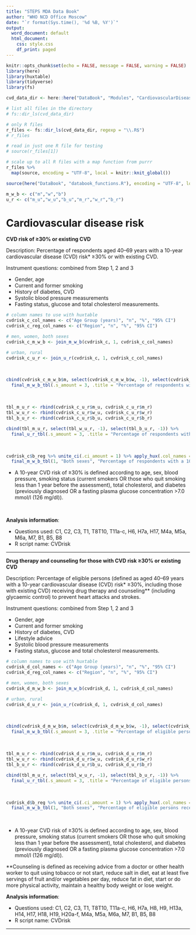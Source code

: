 ```yaml
---
title: "STEPS MDA Data Book"
author: "WHO NCD Office Moscow"
date: "`r format(Sys.time(), '%d %B, %Y')`"
output:
  word_document: default
  html_document:
    css: style.css
    df_print: paged
---
```


```r
knitr::opts_chunk$set(echo = FALSE, message = FALSE, warning = FALSE)
library(here)
library(huxtable)
library(tidyverse)
library(fs)
```

```r
cvd_data_dir <- here::here("DataBook", "Modules", "CardiovascularDiseaseRisk")

# list all files in the directory
# fs::dir_ls(cvd_data_dir)

# only R files
r_files <- fs::dir_ls(cvd_data_dir, regexp = "\\.R$") 
# r_files

# read in just one R file for testing
# source(r_files[1])

# scale up to all R files with a map function from purrr
r_files %>% 
  map(source, encoding = "UTF-8", local = knitr::knit_global())
```

```r
source(here("DataBook", "databook_functions.R"), encoding = "UTF-8", local = knitr::knit_global())
```

```r
m_w_b <- c("m","w","b")
u_r <- c("m_u","w_u","b_u","m_r","w_r","b_r")
```

# Cardiovascular disease risk

**CVD risk of ≥30% or existing CVD**

Description: Percentage of respondents aged 40–69 years with a 10-year cardiovascular disease (CVD) risk* ≥30% or with existing CVD.

Instrument questions: combined from Step 1, 2 and 3

- Gender, age
- Current and former smoking
- History of diabetes, CVD
- Systolic blood pressure measurements
- Fasting status, glucose and total cholesterol measurements.

```r
# column names to use with huxtable
cvdrisk_c_col_names <- c("Age Group (years)", "n", "%", "95% CI")
cvdrisk_c_reg_col_names <- c("Region", "n", "%", "95% CI")

# men, women, both sexes
cvdrisk_c_m_w_b <- join_m_w_b(cvdrisk_c, 1, cvdrisk_c_col_names)
```
```r
# urban, rural
cvdrisk_c_u_r <- join_u_r(cvdrisk_c, 1, cvdrisk_c_col_names)
```

<br>

```r
cbind(cvdrisk_c_m_w_b$m, select(cvdrisk_c_m_w_b$w, -1), select(cvdrisk_c_m_w_b$b, -1)) %>% 
  final_m_w_b_tbl(.s_amount = 3, .title = "Percentage of respondents with a 10-year CVD risk ≥30% or with existing CVD", .colspan_val = 10)
```

<br>

```r
tbl_m_u_r <- rbind(cvdrisk_c_u_r$m_u, cvdrisk_c_u_r$m_r)
tbl_w_u_r <- rbind(cvdrisk_c_u_r$w_u, cvdrisk_c_u_r$w_r)
tbl_b_u_r <- rbind(cvdrisk_c_u_r$b_u, cvdrisk_c_u_r$b_r)

cbind(tbl_m_u_r, select(tbl_w_u_r, -1), select(tbl_b_u_r, -1)) %>% 
  final_u_r_tbl(.s_amount = 3, .title = "Percentage of respondents with a 10-year CVD risk ≥30% or with existing CVD by type of settlement", .colspan_val = 10)
```

<br>

```r
cvdrisk_c$b_reg %>% unite_ci(.ci_amount = 1) %>% apply_hux(.col_names = cvdrisk_c_reg_col_names) %>% 
  final_m_w_b_tbl(1, "Both sexes", "Percentage of respondents with a 10-year CVD risk ≥30% or with existing CVD by region", 4)
```


* A 10-year CVD risk of ≥30% is defined according to age, sex, blood pressure, smoking status (current smokers OR those who quit smoking less than 1 year before the assessment), total cholesterol, and diabetes (previously diagnosed OR a fasting plasma glucose concentration >7.0 mmol/l (126 mg/dl)). 

<br>

**Analysis information**:

-   Questions used: C1, C2, C3, T1, T8T10, T11a-c, H6, H7a, H17, M4a, M5a, M6a, M7, B1, B5, B8
-   R script name: CVDrisk

***


**Drug therapy and counseling for those with CVD risk ≥30% or existing CVD**

Description: Percentage of eligible persons (defined as aged 40–69 years with a 10-year cardiovascular disease (CVD) risk* ≥30%, including those with existing CVD) receiving drug therapy and counseling** (including glycaemic control) to prevent heart attacks and strokes.

Instrument questions: combined from Step 1, 2 and 3

- Gender, age
- Current and former smoking
- History of diabetes, CVD
- Lifestyle advice
- Systolic blood pressure measurements
- Fasting status, glucose and total cholesterol measurements.

```r
# column names to use with huxtable
cvdrisk_d_col_names <- c("Age Group (years)", "n", "%", "95% CI")
cvdrisk_d_reg_col_names <- c("Region", "n", "%", "95% CI")

# men, women, both sexes
cvdrisk_d_m_w_b <- join_m_w_b(cvdrisk_d, 1, cvdrisk_d_col_names)
```
```r
# urban, rural
cvdrisk_d_u_r <- join_u_r(cvdrisk_d, 1, cvdrisk_d_col_names)
```

<br>

```r
cbind(cvdrisk_d_m_w_b$m, select(cvdrisk_d_m_w_b$w, -1), select(cvdrisk_d_m_w_b$b, -1)) %>% 
  final_m_w_b_tbl(.s_amount = 3, .title = "Percentage of eligible persons receiving drug therapy and counseling to prevent heart attacks and strokes", .colspan_val = 10)
```

<br>

```r
tbl_m_u_r <- rbind(cvdrisk_d_u_r$m_u, cvdrisk_d_u_r$m_r)
tbl_w_u_r <- rbind(cvdrisk_d_u_r$w_u, cvdrisk_d_u_r$w_r)
tbl_b_u_r <- rbind(cvdrisk_d_u_r$b_u, cvdrisk_d_u_r$b_r)

cbind(tbl_m_u_r, select(tbl_w_u_r, -1), select(tbl_b_u_r, -1)) %>% 
  final_u_r_tbl(.s_amount = 3, .title = "Percentage of eligible persons receiving drug therapy and counseling to prevent heart attacks and strokes by type of settlement", .colspan_val = 10)
```

<br>

```r
cvdrisk_d$b_reg %>% unite_ci(.ci_amount = 1) %>% apply_hux(.col_names = cvdrisk_d_reg_col_names) %>% 
  final_m_w_b_tbl(1, "Both sexes", "Percentage of eligible persons receiving drug therapy and counseling to prevent heart attacks and strokes by region", 4)
```

<br>

* A 10-year CVD risk of ≥30% is defined according to age, sex, blood pressure, smoking status (current smokers OR those who quit smoking less than 1 year before the assessment), total cholesterol, and diabetes (previously diagnosed OR a fasting plasma glucose concentration >7.0 mmol/l (126 mg/dl)). 

**Counseling is defined as receiving advice from a doctor or other health worker to quit using tobacco or not start, reduce salt in diet, eat at least five servings of fruit and/or vegetables per day, reduce fat in diet, start or do more physical activity, maintain a healthy body weight or lose weight.


**Analysis information**:

-   Questions used: C1, C2, C3, T1, T8T10, T11a-c, H6, H7a, H8, H9, H13a, H14, H17, H18, H19, H20a-f, M4a, M5a, M6a, M7, B1, B5, B8
-   R script name: CVDrisk

***

<br> 

<br>

